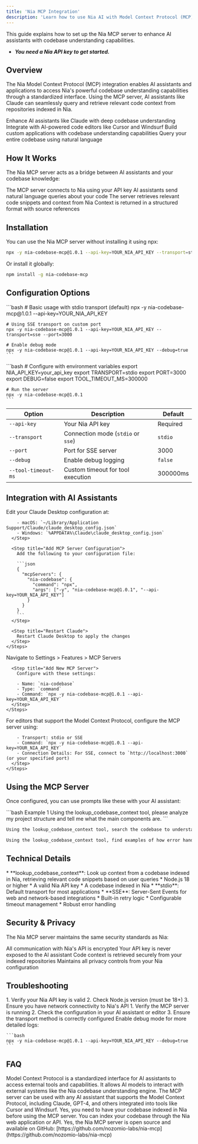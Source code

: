 ```yaml
---
title: 'Nia MCP Integration'
description: 'Learn how to use Nia AI with Model Context Protocol (MCP) in AI assistants and code editors'
---
```


<Note>
  This guide explains how to set up the Nia MCP server to enhance AI assistants with codebase understanding capabilities.
  
  * ***You need a Nia API key to get started.***
</Note>

## Overview

The Nia Model Context Protocol (MCP) integration enables AI assistants and applications to access Nia's powerful codebase understanding capabilities through a standardized interface. Using the MCP server, AI assistants like Claude can seamlessly query and retrieve relevant code context from repositories indexed in Nia.

<CardGroup cols={2}>
  <Card title="AI Assistants" icon="robot">
    Enhance AI assistants like Claude with deep codebase understanding
  </Card>

  <Card title="Code Editors" icon="code">
    Integrate with AI-powered code editors like Cursor and Windsurf
  </Card>

  <Card title="Custom Applications" icon="gear">
    Build custom applications with codebase understanding capabilities
  </Card>

  <Card title="Natural Language" icon="message">
    Query your entire codebase using natural language
  </Card>
</CardGroup>

## How It Works

The Nia MCP server acts as a bridge between AI assistants and your codebase knowledge:

<Steps>
  <Step title="Setup">
    The MCP server connects to Nia using your API key
  </Step>
  
  <Step title="Query">
    AI assistants send natural language queries about your code
  </Step>
  
  <Step title="Retrieval">
    The server retrieves relevant code snippets and context from Nia
  </Step>
  
  <Step title="Response">
    Context is returned in a structured format with source references
  </Step>
</Steps>

## Installation

You can use the Nia MCP server without installing it using npx:

```bash
npx -y nia-codebase-mcp@1.0.1 --api-key=YOUR_NIA_API_KEY --transport=stdio
```

Or install it globally:

```bash
npm install -g nia-codebase-mcp
```

## Configuration Options

<Tabs>
  <Tab title="Command Line">
    ```bash
    # Basic usage with stdio transport (default)
    npx -y nia-codebase-mcp@1.0.1 --api-key=YOUR_NIA_API_KEY
    
    # Using SSE transport on custom port
    npx -y nia-codebase-mcp@1.0.1 --api-key=YOUR_NIA_API_KEY --transport=sse --port=3000
    
    # Enable debug mode
    npx -y nia-codebase-mcp@1.0.1 --api-key=YOUR_NIA_API_KEY --debug=true
    ```
  </Tab>
  
  <Tab title="Environment Variables">
    ```bash
    # Configure with environment variables
    export NIA_API_KEY=your_api_key
    export TRANSPORT=stdio
    export PORT=3000
    export DEBUG=false
    export TOOL_TIMEOUT_MS=300000
    
    # Run the server
    npx -y nia-codebase-mcp@1.0.1
    ```
  </Tab>
</Tabs>

| Option | Description | Default |
|--------|-------------|---------|
| `--api-key` | Your Nia API key | Required |
| `--transport` | Connection mode (`stdio` or `sse`) | `stdio` |
| `--port` | Port for SSE server | 3000 |
| `--debug` | Enable debug logging | `false` |
| `--tool-timeout-ms` | Custom timeout for tool execution | 300000ms |

## Integration with AI Assistants

<Tabs>
  <Tab title="Claude Desktop">
    <Steps>
      <Step title="Configure Claude Desktop">
        Edit your Claude Desktop configuration at:
        
        - macOS: `~/Library/Application Support/Claude/claude_desktop_config.json`
        - Windows: `%APPDATA%\Claude\claude_desktop_config.json`
      </Step>
      
      <Step title="Add MCP Server Configuration">
        Add the following to your configuration file:
        
        ```json
        {
          "mcpServers": {
            "nia-codebase": {
              "command": "npx",
              "args": ["-y", "nia-codebase-mcp@1.0.1", "--api-key=YOUR_NIA_API_KEY"]
            }
          }
        }
        ```
      </Step>
      
      <Step title="Restart Claude">
        Restart Claude Desktop to apply the changes
      </Step>
    </Steps>
  </Tab>
  
  <Tab title="Cursor">
    <Steps>
      <Step title="Open Cursor Settings">
        Navigate to Settings > Features > MCP Servers
      </Step>
      
      <Step title="Add New MCP Server">
        Configure with these settings:
        
        - Name: `nia-codebase`
        - Type: `command`
        - Command: `npx -y nia-codebase-mcp@1.0.1 --api-key=YOUR_NIA_API_KEY`
      </Step>
    </Steps>
  </Tab>
  
  <Tab title="Other MCP-Compatible Editors">
    <Steps>
      <Step title="Configure MCP Server">
        For editors that support the Model Context Protocol, configure the MCP server using:
        
        - Transport: stdio or SSE
        - Command: `npx -y nia-codebase-mcp@1.0.1 --api-key=YOUR_NIA_API_KEY`
        - Connection Details: For SSE, connect to `http://localhost:3000` (or your specified port)
      </Step>
    </Steps>
  </Tab>
</Tabs>

## Using the MCP Server

Once configured, you can use prompts like these with your AI assistant:

<CodeGroup>
  ```bash Example 1
  Using the lookup_codebase_context tool, please analyze my project structure and tell me what the main components are.
  ```
  
  ```bash Example 2
  Using the lookup_codebase_context tool, search the codebase to understand how the authentication system works and explain its key components.
  ```
  
  ```bash Example 3
  Using the lookup_codebase_context tool, find examples of how error handling is implemented in this codebase.
  ```
</CodeGroup>

## Technical Details

<CardGroup cols={2}>
  <Card title="Tools Available">
    * **lookup_codebase_context**: Look up context from a codebase indexed in Nia, retrieving relevant code snippets based on user queries
  </Card>
  
  <Card title="Requirements">
    * Node.js 18 or higher
    * A valid Nia API key
    * A codebase indexed in Nia
  </Card>

  <Card title="Transport Options">
    * **stdio**: Default transport for most applications
    * **SSE**: Server-Sent Events for web and network-based integrations
  </Card>
  
  <Card title="Performance">
    * Built-in retry logic
    * Configurable timeout management
    * Robust error handling
  </Card>
</CardGroup>

## Security & Privacy

The Nia MCP server maintains the same security standards as Nia:

<CardGroup cols={2}>
  <Card title="Encrypted Communication">
    All communication with Nia's API is encrypted
  </Card>
  
  <Card title="API Key Security">
    Your API key is never exposed to the AI assistant
  </Card>

  <Card title="Secure Retrieval">
    Code context is retrieved securely from your indexed repositories
  </Card>
  
  <Card title="Privacy Controls">
    Maintains all privacy controls from your Nia configuration
  </Card>
</CardGroup>

## Troubleshooting

<AccordionGroup>
  <Accordion title="Server Not Starting">
    1. Verify your Nia API key is valid
    2. Check Node.js version (must be 18+)
    3. Ensure you have network connectivity to Nia's API
  </Accordion>
  
  <Accordion title="AI Assistant Cannot Access Tool">
    1. Verify the MCP server is running
    2. Check the configuration in your AI assistant or editor
    3. Ensure the transport method is correctly configured
  </Accordion>
  
  <Accordion title="Debug Mode">
    Enable debug mode for more detailed logs:
    
    ```bash
    npx -y nia-codebase-mcp@1.0.1 --api-key=YOUR_NIA_API_KEY --debug=true
    ```
  </Accordion>
</AccordionGroup>

## FAQ

<AccordionGroup>
  <Accordion title="What is Model Context Protocol (MCP)?">
    Model Context Protocol is a standardized interface for AI assistants to access external tools and capabilities. It allows AI models to interact with external systems like the Nia codebase understanding engine.
  </Accordion>
  
  <Accordion title="Can I use the MCP server with any AI assistant?">
    The MCP server can be used with any AI assistant that supports the Model Context Protocol, including Claude, GPT-4, and others integrated into tools like Cursor and Windsurf.
  </Accordion>
  
  <Accordion title="Do I need to index my codebase first?">
    Yes, you need to have your codebase indexed in Nia before using the MCP server. You can index your codebase through the Nia web application or API.
  </Accordion>
  
  <Accordion title="Is the MCP server open source?">
    Yes, the Nia MCP server is open source and available on GitHub: [https://github.com/nozomio-labs/nia-mcp](https://github.com/nozomio-labs/nia-mcp)
  </Accordion>
</AccordionGroup> 